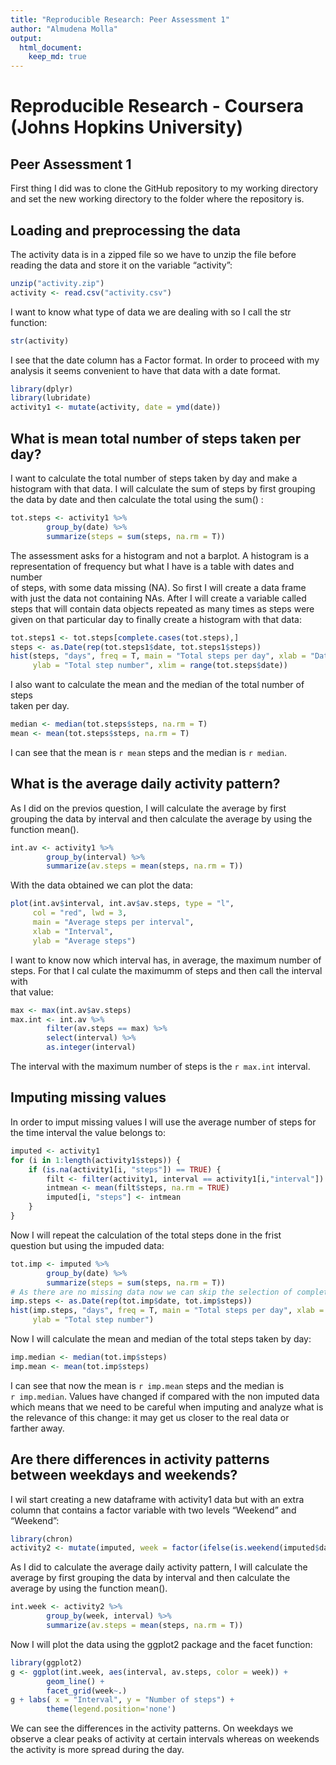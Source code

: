 ```yaml
---
title: "Reproducible Research: Peer Assessment 1"
author: "Almudena Molla"
output: 
  html_document:
    keep_md: true
---
```

# Reproducible Research - Coursera (Johns Hopkins University)
## Peer Assessment 1

First thing I did was to clone the GitHub repository to my working directory  
and set the new working directory to the folder where the repository is.

## Loading and preprocessing the data

The activity data is in a zipped file so we have to unzip the file before  
reading the data and store it on the variable "activity":

```r
unzip("activity.zip")
activity <- read.csv("activity.csv")
```

I want to know what type of data we are dealing with so I call the str function:

```r
str(activity)
```

I see that the date column has a Factor format. In order to proceed with my  
analysis it seems convenient to have that data with a date format. 

```r
library(dplyr)
library(lubridate)
activity1 <- mutate(activity, date = ymd(date))
```

## What is mean total number of steps taken per day?

I want to calculate the total number of steps taken by day and make a histogram 
with that data. I will calculate the sum of steps by first grouping the data by 
date and then calculate the total using the sum() :

```r
tot.steps <- activity1 %>% 
        group_by(date) %>% 
        summarize(steps = sum(steps, na.rm = T))
```

The assessment asks for a histogram and not a barplot. A histogram is a  
representation of frequency but what I have is a table with dates and number  
of steps, with some data missing (NA). So first I will create a data frame  
with just the data not containing NAs. After I will create a variable called  
steps that will contain data objects repeated as many times as steps were  
given on that particular day to finally create a histogram with that data:

```r
tot.steps1 <- tot.steps[complete.cases(tot.steps),]
steps <- as.Date(rep(tot.steps1$date, tot.steps1$steps))
hist(steps, "days", freq = T, main = "Total steps per day", xlab = "Date",
     ylab = "Total step number", xlim = range(tot.steps$date))
```
I also want to calculate the mean and the median of the total number of steps  
taken per day.

```r
median <- median(tot.steps$steps, na.rm = T)
mean <- mean(tot.steps$steps, na.rm = T)
```

I can see that the mean is `r mean` steps and the median  is `r median`.

## What is the average daily activity pattern?

As I did on the previos question, I will calculate the average by first  
grouping the data by interval and then calculate the average by using the  
function mean().

```r
int.av <- activity1 %>% 
        group_by(interval) %>% 
        summarize(av.steps = mean(steps, na.rm = T))
```

With the data obtained we can plot the data:

```r
plot(int.av$interval, int.av$av.steps, type = "l",
     col = "red", lwd = 3,
     main = "Average steps per interval",
     xlab = "Interval",
     ylab = "Average steps")
```

I want to know now which interval has, in average, the maximum number of steps.
For that I cal culate the maximumm of steps and then call the interval with  
that value:

```r
max <- max(int.av$av.steps)
max.int <- int.av %>% 
        filter(av.steps == max) %>% 
        select(interval) %>%
        as.integer(interval)
```

The interval with the maximum number of steps is the `r max.int` interval.

## Imputing missing values

In order to imput missing values I will use the average number of steps for  
the time interval the value belongs to:

```r
imputed <- activity1
for (i in 1:length(activity1$steps)) {
    if (is.na(activity1[i, "steps"]) == TRUE) {
        filt <- filter(activity1, interval == activity1[i,"interval"])
        intmean <- mean(filt$steps, na.rm = TRUE)
        imputed[i, "steps"] <- intmean
    }
}
```

Now I will repeat the calculation of the total steps done in the frist   
question but using the impuded data:

```r
tot.imp <- imputed %>% 
        group_by(date) %>% 
        summarize(steps = sum(steps, na.rm = T))
# As there are no missing data now we can skip the selection of complete cases
imp.steps <- as.Date(rep(tot.imp$date, tot.imp$steps))
hist(imp.steps, "days", freq = T, main = "Total steps per day", xlab = "Date",
     ylab = "Total step number")
```

Now I will calculate the mean and median of the total steps taken by day:

```r
imp.median <- median(tot.imp$steps)
imp.mean <- mean(tot.imp$steps)
```

I can see that now the mean is `r imp.mean` steps and the median is  
`r imp.median`. Values have changed if compared with the non imputed data  
which means that we need to be careful when imputing and analyze what is  
the relevance of this change: it may get us closer to the real data or  
farther away.

## Are there differences in activity patterns between weekdays and weekends?

I wil start creating a new dataframe with activity1 data but with an extra  
column that contains a factor variable with two levels "Weekend" and "Weekend":

```r
library(chron)
activity2 <- mutate(imputed, week = factor(ifelse(is.weekend(imputed$date), "Weekend", "Weekday")))
```

As I did to calculate the average daily activity pattern, I will calculate the
average by first grouping the data by interval and then calculate the average
by using the function mean().

```r
int.week <- activity2 %>% 
        group_by(week, interval) %>% 
        summarize(av.steps = mean(steps, na.rm = T))
```

Now I will plot the data using the ggplot2 package and the facet function:

```r
library(ggplot2)
g <- ggplot(int.week, aes(interval, av.steps, color = week)) + 
        geom_line() +
        facet_grid(week~.)
g + labs( x = "Interval", y = "Number of steps") +
        theme(legend.position='none')
```

We can see the differences in the activity patterns. On weekdays we observe a
clear peaks of activity at certain intervals whereas on weekends the activity
is more spread during the day.
